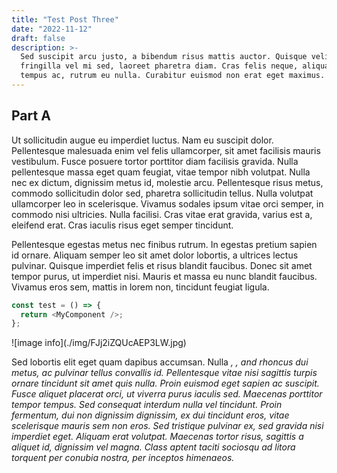 ```yaml
---
title: "Test Post Three"
date: "2022-11-12"
draft: false
description: >-
  Sed suscipit arcu justo, a bibendum risus mattis auctor. Quisque velit lectus,
  fringilla vel mi sed, laoreet pharetra diam. Cras felis neque, aliquam sed
  tempus ac, rutrum eu nulla. Curabitur euismod non erat eget maximus.
---
```


## Part A

Ut sollicitudin augue eu imperdiet luctus. Nam eu suscipit dolor. Pellentesque malesuada enim vel felis ullamcorper, sit amet facilisis mauris vestibulum. Fusce posuere tortor porttitor diam facilisis gravida. Nulla pellentesque massa eget quam feugiat, vitae tempor nibh volutpat. Nulla nec ex dictum, dignissim metus id, molestie arcu. Pellentesque risus metus, commodo sollicitudin dolor sed, pharetra sollicitudin tellus. Nulla volutpat ullamcorper leo in scelerisque. Vivamus sodales ipsum vitae orci semper, in commodo nisi ultricies. Nulla facilisi. Cras vitae erat gravida, varius est a, eleifend erat. Cras iaculis risus eget semper tincidunt.

Pellentesque egestas metus nec finibus rutrum. In egestas pretium sapien id ornare. Aliquam semper leo sit amet dolor lobortis, a ultrices lectus pulvinar. Quisque imperdiet felis et risus blandit faucibus. Donec sit amet tempor purus, ut imperdiet nisi. Mauris et massa eu nunc blandit faucibus. Vivamus eros sem, mattis in lorem non, tincidunt feugiat ligula.

```js
const test = () => {
  return <MyComponent />;
};
```

<div>![image info](./img/FJj2iZQUcAEP3LW.jpg)</div>

Sed lobortis elit eget quam dapibus accumsan. Nulla <Cite citeKey="Aka73" />, <Cite citeKey="Aka74" />, and <Cite citeKey="BA04" />
rhoncus dui metus, ac pulvinar tellus convallis id. Pellentesque vitae nisi sagittis
turpis ornare tincidunt sit amet quis nulla. Proin euismod eget sapien ac suscipit.
Fusce aliquet placerat orci, ut viverra purus iaculis sed. Maecenas porttitor tempor
tempus. Sed consequat interdum nulla vel tincidunt. Proin fermentum, dui non dignissim
dignissim, ex dui tincidunt eros, vitae scelerisque mauris sem non eros. Sed tristique
pulvinar ex, sed gravida nisi imperdiet eget. Aliquam erat volutpat. Maecenas tortor
risus, sagittis a aliquet id, dignissim vel magna. Class aptent taciti sociosqu ad
litora torquent per conubia nostra, per inceptos himenaeos.

<Bibliography>
  <InProceedings
    label="Aka73"
    title="Information theory and an extension of the maximum likelihood principle"
    author="Akaike, Hirotugu"
    editor="Petrov, B. N. and Caski, F."
    pages="267--281"
    year="1973"
    booktitle="Proceeding of the Second International Symposium on Information Theory"
    publisher="Akadémiai Kiadó"
    address="Budapest"
  / >

<Article
  label="Aka74"
  title="A new look at the statistical model identification"
  author="Akaike, Hirotugu"
  journal="IEEE Transactions on Automatic Control"
  volume="19"
  number="6"
  pages="716--723"
  year="1974"
/>

<Article
  label="BA04"
  title="Multimodel inference: understanding AIC and BIC in model selection"
  author="Burnham, Kenneth P. and Anderson, David R."
  journal="Sociological Methods & Research"
  volume="33"
  number="2"
  pages="261--304"
  year="2004"
/>

<Article
  label="HT89"
  title="Regression and time series model selection in small samples"
  author="Hurvich, Clifford M. and Tsai, Chih-Ling"
  journal="Biometrika"
  volume="76"
  number="2"
  pages="297--307"
  year="1989"
/>

<Article 
  label="Sch78"
  title="Estimating the dimension of a model"
  author="Schwarz, Gideon"
  journal="The Annals of Statistics"
  pages="461--464"
  year="1978"
/>
</Bibliography>
